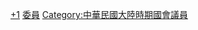 [[Category:各屆立法院立法委員|+1]]
[[Category:訓政時期第一屆立法院|委員]]
[[Category:中華民國大陸時期國會議員|Category:中華民國大陸時期國會議員]]